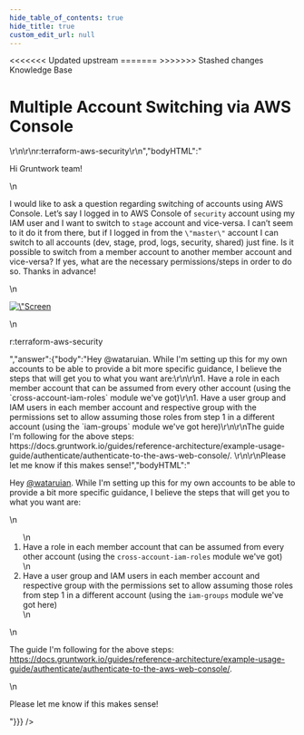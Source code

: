 ```yaml
---
hide_table_of_contents: true
hide_title: true
custom_edit_url: null
---
```



<head>
<<<<<<< Updated upstream
  <link rel="canonical" href="https://github.com/tnn-tnn-tnn-tnn-tnn-gruntwork-io/knowledge-base/discussions/162" />
=======
  <link rel="canonical" href="https://github.com/tnn-gruntwork-io/knowledge-base/discussions/162" />
>>>>>>> Stashed changes
</head>

<CenterLayout>
<span className="searchCategory">Knowledge Base</span>
<h1>Multiple Account Switching via AWS Console</h1>
<GitHub discussion={{"id":"D_kwDOF8slf84AOqf0","number":162,"author":{"login":"wataruian"},"title":"Multiple Account Switching via AWS Console","body":"Hi Gruntwork team!\r\n\r\nI would like to ask a question regarding switching of accounts using AWS Console. Let’s say I logged in to AWS Console of `security` account using my IAM user and I want to switch to `stage` account and vice-versa. I can’t seem to it do it from there, but if I logged in from the `\"master\"` account I can switch to all accounts (dev, stage, prod, logs, security, shared) just fine. Is it possible to switch from a member account to another member account and vice-versa? If yes, what are the necessary permissions/steps in order to do so. Thanks in advance!\r\n\r\n<img width=\"365\" alt=\"Screen Shot 2022-01-28 at 2 41 11 PM\" src=\"https://user-images.githubusercontent.com/32057659/151736265-3295a711-2239-4b87-8aab-fe1bf48057f4.png\">\r\n\r\nr:terraform-aws-security\r\n","bodyHTML":"<p dir=\"auto\">Hi Gruntwork team!</p>\n<p dir=\"auto\">I would like to ask a question regarding switching of accounts using AWS Console. Let’s say I logged in to AWS Console of <code class=\"notranslate\">security</code> account using my IAM user and I want to switch to <code class=\"notranslate\">stage</code> account and vice-versa. I can’t seem to it do it from there, but if I logged in from the <code class=\"notranslate\">\"master\"</code> account I can switch to all accounts (dev, stage, prod, logs, security, shared) just fine. Is it possible to switch from a member account to another member account and vice-versa? If yes, what are the necessary permissions/steps in order to do so. Thanks in advance!</p>\n<p dir=\"auto\"><a target=\"_blank\" rel=\"noopener noreferrer nofollow\" href=\"https://user-images.githubusercontent.com/32057659/151736265-3295a711-2239-4b87-8aab-fe1bf48057f4.png\"><img width=\"365\" alt=\"Screen Shot 2022-01-28 at 2 41 11 PM\" src=\"https://user-images.githubusercontent.com/32057659/151736265-3295a711-2239-4b87-8aab-fe1bf48057f4.png\" style=\"max-width: 100%;\"></a></p>\n<p dir=\"auto\">r:terraform-aws-security</p>","answer":{"body":"Hey @wataruian. While I'm setting up this for my own accounts to be able to provide a bit more specific guidance, I believe the steps that will get you to what you want are:\r\n\r\n1. Have a role in each member account that can be assumed from every other account (using the `cross-account-iam-roles` module we've got)\r\n1. Have a user group and IAM users in each member account and respective group with the permissions set to allow assuming those roles from step 1 in a different account (using the `iam-groups` module we've got here)\r\n\r\nThe guide I'm following for the above steps: https://docs.gruntwork.io/guides/reference-architecture/example-usage-guide/authenticate/authenticate-to-the-aws-web-console/. \r\n\r\nPlease let me know if this makes sense!","bodyHTML":"<p dir=\"auto\">Hey <a class=\"user-mention notranslate\" data-hovercard-type=\"user\" data-hovercard-url=\"/users/wataruian/hovercard\" data-octo-click=\"hovercard-link-click\" data-octo-dimensions=\"link_type:self\" href=\"https://github.com/wataruian\">@wataruian</a>. While I'm setting up this for my own accounts to be able to provide a bit more specific guidance, I believe the steps that will get you to what you want are:</p>\n<ol dir=\"auto\">\n<li>Have a role in each member account that can be assumed from every other account (using the <code class=\"notranslate\">cross-account-iam-roles</code> module we've got)</li>\n<li>Have a user group and IAM users in each member account and respective group with the permissions set to allow assuming those roles from step 1 in a different account (using the <code class=\"notranslate\">iam-groups</code> module we've got here)</li>\n</ol>\n<p dir=\"auto\">The guide I'm following for the above steps: <a href=\"https://docs.gruntwork.io/guides/reference-architecture/example-usage-guide/authenticate/authenticate-to-the-aws-web-console/\" rel=\"nofollow\">https://docs.gruntwork.io/guides/reference-architecture/example-usage-guide/authenticate/authenticate-to-the-aws-web-console/</a>.</p>\n<p dir=\"auto\">Please let me know if this makes sense!</p>"}}} />

</CenterLayout>
  

<!-- ##DOCS-SOURCER-START
{
  "sourcePlugin": "github-discussions",
  "hash": "13864ab9084d71a92d97db8553eb8e7d"
}
##DOCS-SOURCER-END -->
